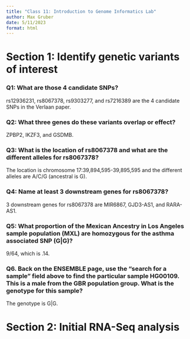 ```yaml
---
title: "Class 11: Introduction to Genome Informatics Lab"
author: Max Gruber
date: 5/11/2023
format: html
---
```


# **Section 1: Identify genetic variants of interest**

### Q1: What are those 4 candidate SNPs?

rs12936231, rs8067378, rs9303277, and rs7216389 are the 4 candidate SNPs in the Verlaan paper.

### Q2: What three genes do these variants overlap or effect?

ZPBP2, IKZF3, and GSDMB.

### Q3: What is the location of rs8067378 and what are the different alleles for rs8067378?

The location is chromosome 17:39,894,595-39,895,595 and the different alleles are A/C/G (ancestral is G).

### **Q4**: Name at least 3 downstream genes for rs8067378?

3 downstream genes for rs8067378 are MIR6867, GJD3-AS1, and RARA-AS1.

### **Q5**: What proportion of the Mexican Ancestry in Los Angeles sample population (MXL) are homozygous for the asthma associated SNP (G\|G)?

9/64, which is .14.

### **Q6**. Back on the ENSEMBLE page, use the "search for a sample" field above to find the particular sample **HG00109**. This is a male from the GBR population group. What is the genotype for this sample?

The genotype is G\|G.

# **Section 2: Initial RNA-Seq analysis**
